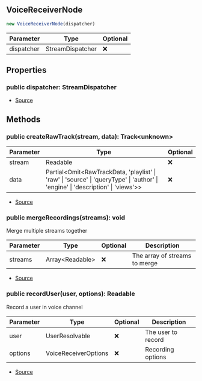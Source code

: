 ## VoiceReceiverNode


```typescript
new VoiceReceiverNode(dispatcher)
```
| Parameter | Type | Optional |
| ----------- | ----------- | ----------- |
| dispatcher | StreamDispatcher | ❌ |


## Properties
### public dispatcher: StreamDispatcher
- [Source](https://github.com/Androz2091/discord-player/blob/72b264e/packages/discord-player/src/manager/VoiceReceiverNode.ts#L20)

## Methods
### public createRawTrack(stream, data): Track\<unknown>
| Parameter | Type | Optional |
| ----------- | ----------- | ----------- |
| stream | Readable | ❌ |
| data | Partial\<Omit\<RawTrackData, 'playlist' \| 'raw' \| 'source' \| 'queryType' \| 'author' \| 'engine' \| 'description' \| 'views'>> | ❌ |


- [Source](https://github.com/Androz2091/discord-player/blob/72b264e/packages/discord-player/src/manager/VoiceReceiverNode.ts#L22)
### public mergeRecordings(streams): void
Merge multiple streams together



| Parameter | Type | Optional | Description |
| ----------- | ----------- | ----------- | ----------- |
| streams | Array\<Readable> | ❌ | The array of streams to merge |


- [Source](https://github.com/Androz2091/discord-player/blob/72b264e/packages/discord-player/src/manager/VoiceReceiverNode.ts#L46)
### public recordUser(user, options): Readable
Record a user in voice channel



| Parameter | Type | Optional | Description |
| ----------- | ----------- | ----------- | ----------- |
| user | UserResolvable | ❌ | The user to record |
| options | VoiceReceiverOptions | ❌ | Recording options |


- [Source](https://github.com/Androz2091/discord-player/blob/72b264e/packages/discord-player/src/manager/VoiceReceiverNode.ts#L57)